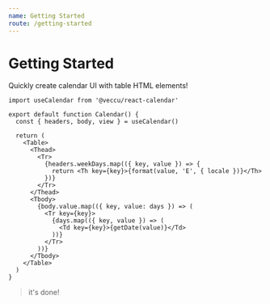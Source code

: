 ```yaml
---
name: Getting Started
route: /getting-started
---
```


# Getting Started

Quickly create calendar UI with table HTML elements!

```tsx
import useCalendar from '@veccu/react-calendar'

export default function Calendar() {
  const { headers, body, view } = useCalendar()

  return (
    <Table>
      <Thead>
        <Tr>
          {headers.weekDays.map(({ key, value }) => {
            return <Th key={key}>{format(value, 'E', { locale })}</Th>
          })}
        </Tr>
      </Thead>
      <Tbody>
        {body.value.map(({ key, value: days }) => (
          <Tr key={key}>
            {days.map(({ key, value }) => (
              <Td key={key}>{getDate(value)}</Td>
            ))}
          </Tr>
        ))}
      </Tbody>
    </Table>
  )
}
```

> it's done!
